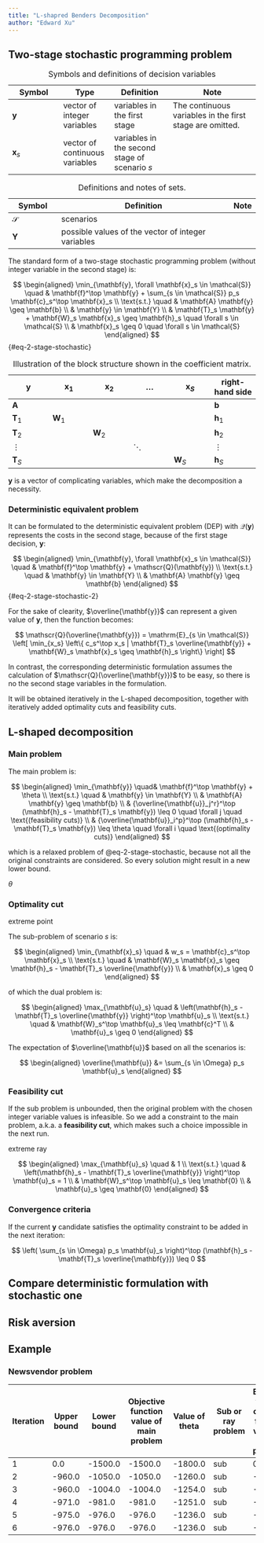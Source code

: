 ```yaml
---
title: "L-shapred Benders Decomposition"
author: "Edward Xu"
---
```


## Two-stage stochastic programming problem

| Symbol         | Type                           | Definition                                    | Note                                                     |
|---------------|---------------|-----------------|-------------------------|
| $\mathbf{y}$   | vector of integer variables    | variables in the first stage                  | The continuous variables in the first stage are omitted. |
| $\mathbf{x}_s$ | vector of continuous variables | variables in the second stage of scenario $s$ |                                                          |

: Symbols and definitions of decision variables

| Symbol        | Definition                                         | Note |
|---------------|----------------------------------------------------|------|
| $\mathcal{S}$ | scenarios                                          |      |
| $\mathbf{Y}$  | possible values of the vector of integer variables |      |

: Definitions and notes of sets.

The standard form of a two-stage stochastic programming problem (without integer variable in the second stage) is:

$$
\begin{aligned}
    \min_{\mathbf{y}, \forall \mathbf{x}_s \in \mathcal{S}} \quad & \mathbf{f}^\top \mathbf{y} +
        \sum_{s \in \mathcal{S}} p_s \mathbf{c}_s^\top \mathbf{x}_s \\
    \text{s.t.} \quad & \mathbf{A} \mathbf{y} \geq \mathbf{b} \\
    & \mathbf{y} \in \mathbf{Y} \\
    & \mathbf{T}_s \mathbf{y}
        + \mathbf{W}_s \mathbf{x}_s
        \geq \mathbf{h}_s
        \quad \forall s \in \mathcal{S} \\
    & \mathbf{x}_s \geq 0 \quad \forall s \in \mathcal{S}
\end{aligned}
$$ {#eq-2-stage-stochastic}

| $\mathbf{y}$   | $\mathbf{x}_1$ | $\mathbf{x}_2$ | $\ldots$ | $\mathbf{x}_S$ | right-hand side |
|------------|------------|------------|------------|------------|--------------|
| $\mathbf{A}$   |                |                |          |                | $\mathbf{b}$    |
| $\mathbf{T}_1$ | $\mathbf{W}_1$ |                |          |                | $\mathbf{h}_1$  |
| $\mathbf{T}_2$ |                | $\mathbf{W}_2$ |          |                | $\mathbf{h}_2$  |
| $\vdots$       |                |                | $\ddots$ |                | $\vdots$        |
| $\mathbf{T}_S$ |                |                |          | $\mathbf{W}_S$ | $\mathbf{h}_S$  |

: Illustration of the block structure shown in the coefficient matrix.

$\mathbf{y}$ is a vector of complicating variables, which make the decomposition a necessity.

### Deterministic equivalent problem

It can be formulated to the deterministic equivalent problem (DEP) with $\mathscr{Q}(\mathbf{y})$ represents the costs in the second stage, because of the first stage decision, $\mathbf{y}$:

$$
\begin{aligned}
    \min_{\mathbf{y}, \forall \mathbf{x}_s \in \mathcal{S}} \quad & \mathbf{f}^\top \mathbf{y} +
        \mathscr{Q}(\mathbf{y}) \\
    \text{s.t.} \quad & \mathbf{y} \in \mathbf{Y} \\
    & \mathbf{A} \mathbf{y} \geq \mathbf{b}
\end{aligned}
$$ {#eq-2-stage-stochastic-2}

For the sake of clearity, $\overline{\mathbf{y}}$ can represent a given value of $\mathbf{y}$, then the function becomes:

$$
\mathscr{Q}(\overline{\mathbf{y}}) = \mathrm{E}_{s \in \mathcal{S}}
    \left[ \min_{x_s} \left\{ c_s^\top x_s | \mathbf{T}_s \overline{\mathbf{y}}
        + \mathbf{W}_s \mathbf{x}_s \geq \mathbf{h}_s \right\} \right]
$$

In contrast, the corresponding deterministic formulation assumes the calculation of $\mathscr{Q}(\overline{\mathbf{y}})$ to be easy, so there is no the second stage variables in the formulation.

It will be obtained iteratively in the L-shaped decomposition, together with iteratively added optimality cuts and feasibility cuts.

## L-shaped decomposition

### Main problem

The main problem is:

$$
\begin{aligned}
    \min_{\mathbf{y}} \quad& \mathbf{f}^\top \mathbf{y} + \theta \\
    \text{s.t.} \quad & \mathbf{y} \in \mathbf{Y} \\
    & \mathbf{A} \mathbf{y} \geq \mathbf{b} \\
    & {\overline{\mathbf{u}}_j^r}^\top (\mathbf{h}_s - \mathbf{T}_s \mathbf{y})
        \leq 0 \quad \forall j \quad \text{(feasibility cuts)} \\
    & {\overline{\mathbf{u}}_i^p}^\top (\mathbf{h}_s - \mathbf{T}_s \mathbf{y})
        \leq \theta \quad \forall i \quad \text{(optimality cuts)}
\end{aligned}
$$

which is a relaxed problem of @eq-2-stage-stochastic, because not all the original constraints are considered. So every solution might result in a new lower bound.

$\theta$

### Optimality cut

extreme point

The sub-problem of scenario $s$ is:

$$
\begin{aligned}
    \min_{\mathbf{x}_s} \quad & w_s = \mathbf{c}_s^\top \mathbf{x}_s \\
    \text{s.t.} \quad &
    \mathbf{W}_s \mathbf{x}_s \geq
        \mathbf{h}_s - \mathbf{T}_s \overline{\mathbf{y}} \\
    & \mathbf{x}_s \geq 0
\end{aligned}
$$

of which the dual problem is:

$$
\begin{aligned}
    \max_{\mathbf{u}_s} \quad & \left(\mathbf{h}_s -
        \mathbf{T}_s \overline{\mathbf{y}} \right)^\top \mathbf{u}_s \\
    \text{s.t.} \quad & \mathbf{W}_s^\top \mathbf{u}_s \leq \mathbf{c}^T \\
    & \mathbf{u}_s \geq 0
\end{aligned}
$$

The expectation of $\overline{\mathbf{u}}$ based on all the scenarios is:

$$
\begin{aligned}
    \overline{\mathbf{u}} &= \sum_{s \in \Omega} p_s \mathbf{u}_s
\end{aligned}
$$

### Feasibility cut

If the sub problem is unbounded, then the original problem with the chosen integer variable values is infeasible. So we add a constraint to the main problem, a.k.a. a **feasibility cut**, which makes such a choice impossible in the next run.

extreme ray

$$
\begin{aligned}
    \max_{\mathbf{u}_s} \quad & 1 \\
    \text{s.t.} \quad & \left(\mathbf{h}_s - \mathbf{T}_s \overline{\mathbf{y}} \right)^\top \mathbf{u}_s = 1 \\
    & \mathbf{W}_s^\top \mathbf{u}_s \leq \mathbf{0} \\
    & \mathbf{u}_s \geq \mathbf{0}
\end{aligned}
$$

### Convergence criteria

If the current $\mathbf{y}$ candidate satisfies the optimality constraint to be added in the next iteration:

$$
\left( \sum_{s \in \Omega} p_s \mathbf{u}_s \right)^\top (\mathbf{h}_s - \mathbf{T}_s \overline{\mathbf{y}}) \leq 0
$$

## Compare deterministic formulation with stochastic one

## Risk aversion

## Example

### Newsvendor problem

| Iteration | Upper bound | Lower bound | Objective function value of main problem | Value of theta | Sub or ray problem | Expected value of objective function values of sub/ray problems |
|------|--------|--------|-----------------|-------|-----------|-----------------|
| 1         | 0.0         | -1500.0     | -1500.0                                  | -1800.0        | sub                | 0.0                                         |
| 2         | -960.0      | -1050.0     | -1050.0                                  | -1260.0        | sub                | -1260.0                                     |
| 3         | -960.0      | -1004.0     | -1004.0                                  | -1254.0        | sub                | -1134.0                                     |
| 4         | -971.0      | -981.0      | -981.0                                   | -1251.0        | sub                | -1221.0                                     |
| 5         | -975.0      | -976.0      | -976.0                                   | -1236.0        | sub                | -1245.0                                     |
| 6         | -976.0      | -976.0      | -976.0                                   | -1236.0        | sub                | -1236.0                                     |
